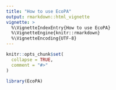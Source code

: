 ```yaml
---
title: "How to use EcoPA"
output: rmarkdown::html_vignette
vignette: >
  %\VignetteIndexEntry{How to use EcoPA}
  %\VignetteEngine{knitr::rmarkdown}
  %\VignetteEncoding{UTF-8}
---
```


```r
knitr::opts_chunk$set(
  collapse = TRUE,
  comment = "#>"
)
```

```r
library(EcoPA)
```
